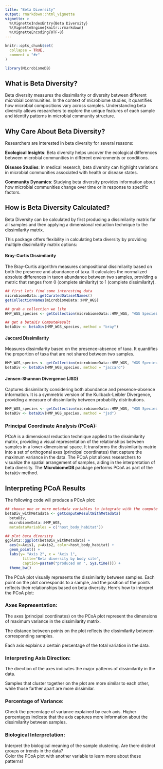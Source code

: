 ```yaml
---
title: "Beta Diversity"
output: rmarkdown::html_vignette
vignette: >
  %\VignetteIndexEntry{Beta Diversity}
  %\VignetteEngine{knitr::rmarkdown}
  %\VignetteEncoding{UTF-8}
---
```


```r
knitr::opts_chunk$set(
  collapse = TRUE,
  comment = "#>"
)
```

```r
library(MicrobiomeDB)
```

## What is Beta Diversity?

Beta diversity measures the dissimilarity or diversity between different microbial communities. 
In the context of microbiome studies, it quantifies how microbial compositions vary across samples. 
Understanding beta diversity allows researchers to explore the unique features of each sample and identify 
patterns in microbial community structure.

## Why Care About Beta Diversity?

Researchers are interested in beta diversity for several reasons:

**Ecological Insights**: Beta diversity helps uncover the ecological differences between microbial communities 
in different environments or conditions.

**Disease Studies**: In medical research, beta diversity can highlight variations in microbial communities associated
with health or disease states.

**Community Dynamics**: Studying beta diversity provides information about how microbial communities change over 
time or in response to specific factors.

## How is Beta Diversity Calculated?

Beta Diversity can be calculated by first producing a dissimilarity matrix for all samples and then applying a dimensional 
reduction technique to the dissimilarity matrix.

This package offers flexibility in calculating beta diversity by providing multiple dissimilarity matrix options:

#### Bray-Curtis Dissimilarity

The Bray-Curtis algorithm measures compositional dissimilarity based on both the presence and abundance of taxa. 
It calculates the normalized absolute differences in taxon abundance between two samples, providing a metric that 
ranges from 0 (complete similarity) to 1 (complete dissimilarity).

```r
## first lets find some interesting data
microbiomeData::getCuratedDatasetNames()
getCollectionNames(microbiomeData::HMP_WGS)

## grab a collection we like
HMP_WGS_species <- getCollection(microbiomeData::HMP_WGS, 'WGS Species')

## get a betaDiv ComputeResult
betaDiv <- betaDiv(HMP_WGS_species, method = "bray")
```

#### Jaccard Dissimilarity

Measures dissimilarity based on the presence-absence of taxa. It quantifies the proportion of taxa that are
not shared between two samples.

```r
HMP_WGS_species <- getCollection(microbiomeData::HMP_WGS, 'WGS Species')
betaDiv <- betaDiv(HMP_WGS_species, method = "jaccard")
```

#### Jensen-Shannon Divergence (JSD)

Captures dissimilarity considering both abundance and presence-absence information. It is a symmetric version 
of the Kullback-Leibler Divergence, providing a measure of dissimilarity between probability distributions.

```r
HMP_WGS_species <- getCollection(microbiomeData::HMP_WGS, 'WGS Species')
betaDiv <- betaDiv(HMP_WGS_species, method = "jsd")
```


### Principal Coordinate Analysis (PCoA):

PCoA is a dimensional reduction technique applied to the dissimilarity matrix, providing a visual representation of the
relationships between samples in a lower-dimensional space. It transforms the dissimilarity matrix into a set of orthogonal 
axes (principal coordinates) that capture the maximum variance in the data. The PCoA plot allows researchers to visualize 
the spatial arrangement of samples, aiding in the interpretation of beta diversity. The **MicrobiomeDB** package performs
PCoA as part of the `betaDiv` method.

## Interpreting PCoA Results

The following code will produce a PCoA plot:

```r
## choose one or more metadata variables to integrate with the compute result
betaDiv_withMetadata <- getComputeResultWithMetadata(
  betaDiv, 
  microbiomeData::HMP_WGS, 
  metadataVariables = c('host_body_habitat'))

## plot beta diversity
ggplot2::ggplot(betaDiv_withMetadata) +
  aes(x=Axis1, y=Axis2, color=host_body_habitat) +
  geom_point() +
  labs(y= "Axis 2", x = "Axis 1",
        title="Beta diversity by body site",
        caption=paste0("produced on ", Sys.time())) +
  theme_bw()
```

The PCoA plot visually represents the dissimilarity between samples. Each point on the plot corresponds to a sample, 
and the position of the points reflects their relationships based on beta diversity. Here's how to interpret the PCoA plot:

### Axes Representation:

The axes (principal coordinates) on the PCoA plot represent the dimensions of maximum variance in the dissimilarity matrix.

The distance between points on the plot reflects the dissimilarity between corresponding samples.

Each axis explains a certain percentage of the total variation in the data.

### Interpreting Axis Direction:

The direction of the axes indicates the major patterns of dissimilarity in the data.

Samples that cluster together on the plot are more similar to each other, while those farther apart are more dissimilar.

### Percentage of Variance:

Check the percentage of variance explained by each axis. Higher percentages indicate that the axis captures more information 
about the dissimilarity between samples.

### Biological Interpretation:

Interpret the biological meaning of the sample clustering. Are there distinct groups or trends in the data?  
Color the PCoA plot with another variable to learn more about these patterns!